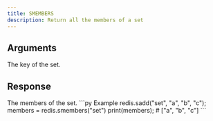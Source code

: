 ```yaml
---
title: SMEMBERS
description: Return all the members of a set
---
```


## Arguments

<ParamField body="key" type="str" required>
  The key of the set.
</ParamField>

## Response

<ResponseField type="TMember[]" required>
  The members of the set.
</ResponseField>

<RequestExample>
```py Example 
redis.sadd("set", "a", "b", "c"); 
members =  redis.smembers("set")
print(members); # ["a", "b", "c"]
```

</RequestExample>
